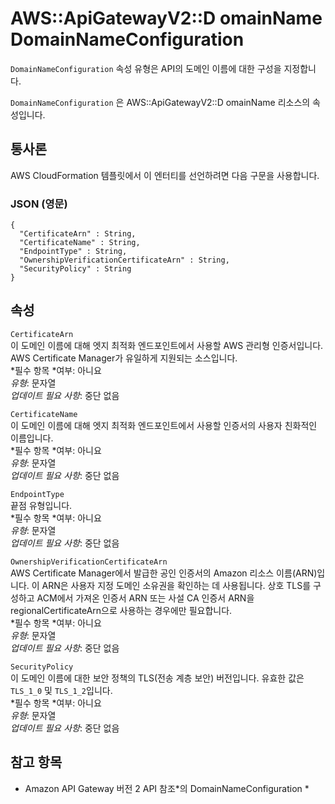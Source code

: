 # AWS::ApiGatewayV2::D omainName DomainNameConfiguration

`DomainNameConfiguration` 속성 유형은 API의 도메인 이름에 대한 구성을 지정합니다.

`DomainNameConfiguration` 은 AWS::ApiGatewayV2::D omainName 리소스의 속성입니다.

## 통사론

AWS CloudFormation 템플릿에서 이 엔터티를 선언하려면 다음 구문을 사용합니다.

### JSON (영문)

```
{
  "CertificateArn" : String,
  "CertificateName" : String,
  "EndpointType" : String,
  "OwnershipVerificationCertificateArn" : String,
  "SecurityPolicy" : String
}
```

## 속성

`CertificateArn`  
이 도메인 이름에 대해 엣지 최적화 엔드포인트에서 사용할 AWS 관리형 인증서입니다. AWS Certificate Manager가 유일하게 지원되는 소스입니다.  
*필수 항목 *여부: 아니요  
_유형_: 문자열  
_업데이트 필요 사항_: 중단 없음

`CertificateName`  
이 도메인 이름에 대해 엣지 최적화 엔드포인트에서 사용할 인증서의 사용자 친화적인 이름입니다.  
*필수 항목 *여부: 아니요  
_유형_: 문자열  
_업데이트 필요 사항_: 중단 없음

`EndpointType`  
끝점 유형입니다.  
*필수 항목 *여부: 아니요  
_유형_: 문자열  
_업데이트 필요 사항_: 중단 없음

`OwnershipVerificationCertificateArn`  
AWS Certificate Manager에서 발급한 공인 인증서의 Amazon 리소스 이름(ARN)입니다. 이 ARN은 사용자 지정 도메인 소유권을 확인하는 데 사용됩니다. 상호 TLS를 구성하고 ACM에서 가져온 인증서 ARN 또는 사설 CA 인증서 ARN을 regionalCertificateArn으로 사용하는 경우에만 필요합니다.  
*필수 항목 *여부: 아니요  
_유형_: 문자열  
_업데이트 필요 사항_: 중단 없음

`SecurityPolicy`  
이 도메인 이름에 대한 보안 정책의 TLS(전송 계층 보안) 버전입니다. 유효한 값은 `TLS_1_0` 및 `TLS_1_2`입니다.  
*필수 항목 *여부: 아니요  
_유형_: 문자열  
_업데이트 필요 사항_: 중단 없음

## 참고 항목

- Amazon API Gateway 버전 2 API 참조*의 DomainNameConfiguration *
